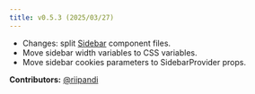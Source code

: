 ```yaml
---
title: v0.5.3 (2025/03/27)
---
```


- Changes: split [Sidebar](/docs/components/sidebar) component files.
- Move sidebar width variables to CSS variables.
- Move sidebar cookies parameters to SidebarProvider props.

**Contributors:**
[@riipandi](https://github.com/riipandi)
